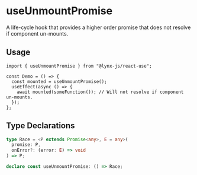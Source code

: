 # useUnmountPromise

A life-cycle hook that provides a higher order promise that does not resolve if component un-mounts.

## Usage

```tsx
import { useUnmountPromise } from "@lynx-js/react-use";

const Demo = () => {
  const mounted = useUnmountPromise();
  useEffect(async () => {
    await mounted(someFunction()); // Will not resolve if component un-mounts.
  });
};
```

## Type Declarations

```ts
type Race = <P extends Promise<any>, E = any>(
  promise: P,
  onError?: (error: E) => void
) => P;

declare const useUnmountPromise: () => Race;
```

